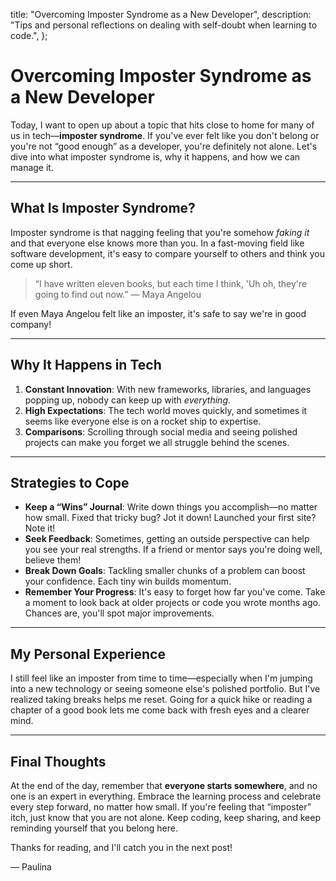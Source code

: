 
  title: "Overcoming Imposter Syndrome as a New Developer",
  description:
    "Tips and personal reflections on dealing with self-doubt when learning to code.",
};

# Overcoming Imposter Syndrome as a New Developer

<PublicationDate date="2025-02-10T00:00:00Z" />

Today, I want to open up about a topic that hits close to home for many of us in tech—**imposter syndrome**. If you've ever felt like you don't belong or you're not “good enough” as a developer, you're definitely not alone. Let's dive into what imposter syndrome is, why it happens, and how we can manage it.

---

## What Is Imposter Syndrome?

Imposter syndrome is that nagging feeling that you're somehow _faking it_ and that everyone else knows more than you. In a fast-moving field like software development, it's easy to compare yourself to others and think you come up short.

> “I have written eleven books, but each time I think, 'Uh oh, they're going to find out now.”
> — Maya Angelou

If even Maya Angelou felt like an imposter, it's safe to say we're in good company!

---

## Why It Happens in Tech

1. **Constant Innovation**: With new frameworks, libraries, and languages popping up, nobody can keep up with _everything_.
2. **High Expectations**: The tech world moves quickly, and sometimes it seems like everyone else is on a rocket ship to expertise.
3. **Comparisons**: Scrolling through social media and seeing polished projects can make you forget we all struggle behind the scenes.

---

## Strategies to Cope

- **Keep a “Wins” Journal**: Write down things you accomplish—no matter how small. Fixed that tricky bug? Jot it down! Launched your first site? Note it!
- **Seek Feedback**: Sometimes, getting an outside perspective can help you see your real strengths. If a friend or mentor says you're doing well, believe them!
- **Break Down Goals**: Tackling smaller chunks of a problem can boost your confidence. Each tiny win builds momentum.
- **Remember Your Progress**: It's easy to forget how far you've come. Take a moment to look back at older projects or code you wrote months ago. Chances are, you'll spot major improvements.

---

## My Personal Experience

I still feel like an imposter from time to time—especially when I'm jumping into a new technology or seeing someone else's polished portfolio. But I've realized taking breaks helps me reset. Going for a quick hike or reading a chapter of a good book lets me come back with fresh eyes and a clearer mind.

---

## Final Thoughts

At the end of the day, remember that **everyone starts somewhere**, and no one is an expert in everything. Embrace the learning process and celebrate every step forward, no matter how small. If you're feeling that “imposter” itch, just know that you are not alone. Keep coding, keep sharing, and keep reminding yourself that you belong here.

Thanks for reading, and I'll catch you in the next post!

— Paulina
